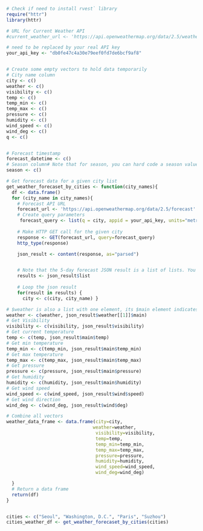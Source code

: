 ```{r}
# Check if need to install rvest` library
require("httr")
library(httr)

# URL for Current Weather API
#current_weather_url <- 'https://api.openweathermap.org/data/2.5/weather'

# need to be replaced by your real API key
your_api_key <- "db0fe47c4a30e79eef0fd7de6bcf9af8"


# Create some empty vectors to hold data temporarily
# City name column
city <- c()
weather <- c()
visibility <- c()
temp <- c()
temp_min <- c()
temp_max <- c()
pressure <- c()
humidity <- c()
wind_speed <- c()
wind_deg <- c()
q <- c()


# Forecast timestamp
forecast_datetime <- c()
# Season column# Note that for season, you can hard code a season value from levels Spring, Summer, Autumn, and Winter based on your current month.
season <- c()

# Get forecast data for a given city list
get_weather_forecaset_by_cities <- function(city_names){ 
  df <- data.frame() 
  for (city_name in city_names){ 
    # Forecast API URL 
    forecast_url <- 'https://api.openweathermap.org/data/2.5/forecast' 
    # Create query parameters 
     forecast_query <- list(q = city, appid = your_api_key, units="metric")  
     
    # Make HTTP GET call for the given city 
    response <- GET(forecast_url, query=forecast_query)
    http_type(response)

    json_result <- content(response, as="parsed")


    # Note that the 5-day forecast JSON result is a list of lists. You can print the response to check the results 
    results <- json_result$list 
    
    # Loop the json result 
    for(result in results) { 
      city <- c(city, city_name) }

# $weather is also a list with one element, its $main element indicates the weather status such as clear or rain
weather <- c(weather, json_result$weather[[1]]$main)
# Get Visibility
visibility <- c(visibility, json_result$visibility)
# Get current temperature 
temp <- c(temp, json_result$main$temp)
# Get min temperature 
temp_min <- c(temp_min, json_result$main$temp_min)
# Get max temperature 
temp_max <- c(temp_max, json_result$main$temp_max)
# Get pressure
pressure <- c(pressure, json_result$main$pressure)
# Get humidity
humidity <- c(humidity, json_result$main$humidity)
# Get wind speed
wind_speed <- c(wind_speed, json_result$wind$speed)
# Get wind direction
wind_deg <- c(wind_deg, json_result$wind$deg)

# Combine all vectors
weather_data_frame <- data.frame(city=city,
                                weather=weather, 
                                 visibility=visibility, 
                                 temp=temp, 
                                 temp_min=temp_min, 
                                 temp_max=temp_max, 
                                 pressure=pressure, 
                                 humidity=humidity, 
                                 wind_speed=wind_speed, 
                                 wind_deg=wind_deg)

  } 
  # Return a data frame 
  return(df) 
}


cities <- c("Seoul", "Washington, D.C.", "Paris", "Suzhou")
cities_weather_df <- get_weather_forecaset_by_cities(cities)


```

